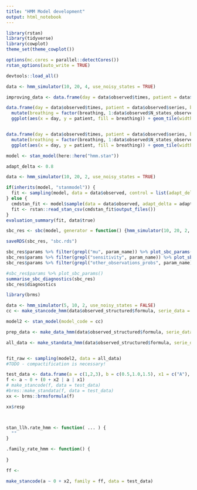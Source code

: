 ---
title: "HMM Model development"
output: html_notebook
---


```{r setup}
library(rstan)
library(tidyverse)
library(cowplot)
theme_set(theme_cowplot())

options(mc.cores = parallel::detectCores())
rstan_options(auto_write = TRUE)

devtools::load_all()
```


```{r}
data <- hmm_simulator(10, 20, 4, use_noisy_states = TRUE)

improving_data <- data.frame(day = data$observed$times, patient = data$observed$series, improving = data$true$true_improving) %>% filter(improving)

data.frame(day = data$observed$times, patient = data$observed$series, breathing = data$true$true_base_states) %>%
  mutate(breathing = factor(breathing, 1:data$observed$N_states_observed, ordered = TRUE)) %>%
  ggplot(aes(x = day, y = patient, fill = breathing)) + geom_tile(width = 1, height = 0.5) + geom_tile(data = improving_data, width = 1, height = 0.1, fill = "gray") + ggtitle("True - gray lines for improving")


data.frame(day = data$observed$times, patient = data$observed$series, breathing = data$observed$obs_states) %>%
  mutate(breathing = factor(breathing, 1:data$observed$N_states_observed, ordered = TRUE)) %>%
  ggplot(aes(x = day, y = patient, fill = breathing)) + geom_tile(width = 1, height = 0.5) + ggtitle("Observed")
```

```{r}
model <- stan_model(here::here("hmm.stan"))
```

```{r}
adapt_delta <- 0.8

data <- hmm_simulator(10, 20, 2, use_noisy_states = TRUE)

if(inherits(model, "stanmodel")) {
  fit <- sampling(model, data = data$observed, control = list(adapt_delta = adapt_delta))
} else {
  cmdstan_fit <- model$sample(data = data$observed, adapt_delta = adapt_delta)
  fit <- rstan::read_stan_csv(cmdstan_fit$output_files())
}
evaluation_summary(fit, data$true)

```

```{r}
sbc_res <- sbc(model, generator = function() {hmm_simulator(10, 20, 2, use_noisy_states = FALSE) }, N_steps = 100, control = list(adapt_delta = adapt_delta))

saveRDS(sbc_res, "sbc.rds")

sbc_res$params %>% filter(grepl("mu", param_name)) %>% plot_sbc_params()
sbc_res$params %>% filter(grepl("sensitivity", param_name)) %>% plot_sbc_params()
sbc_res$params %>% filter(grepl("other_observations_probs", param_name)) %>% plot_sbc_params()

#sbc_res$params %>% plot_sbc_params()
summarise_sbc_diagnostics(sbc_res)
sbc_res$diagnostics

```



```{r}
library(brms)
```

```{r}
data <- hmm_simulator(5, 10, 2, use_noisy_states = FALSE)
cc <- make_stancode_hmm(data$observed_structured$formula, serie_data = data$observed_structured$serie_data, rate_data = data$observed_structured$rate_data, state_data = data$observed_structured$state_data, prior= data$observed_structured$prior)

model2 <- stan_model(model_code = cc)

prep_data <- make_data_hmm(data$observed_structured$formula, serie_data = data$observed_structured$serie_data, rate_data = data$observed_structured$rate_data, state_data = data$observed_structured$state_data)

all_data <- make_standata_hmm(data$observed_structured$formula, serie_data = data$observed_structured$serie_data, rate_data = data$observed_structured$rate_data, state_data = data$observed_structured$state_data)


fit_raw <- sampling(model2, data = all_data)
#TODO - compactification is necessary!
```


```{r}

test_data <- data.frame(a = c(1,2,3), b = c(0.5,1.0,1.5), x1 = c("A"), x2 = c(0,1,2))
f <- a ~ 0 + (0 + x2 | a | x1)
# make_stancode(f, data = test_data)
#brms::make_standata(f, data = test_data)
xx <- brms::brmsformula(f)

xx$resp



stan_llh.rate_hmm <- function( ... ) {
  ""
}

.family_rate_hmm <- function() {
  
}

ff <- 

make_stancode(a ~ 0 + x2, family = ff, data = test_data)


```

